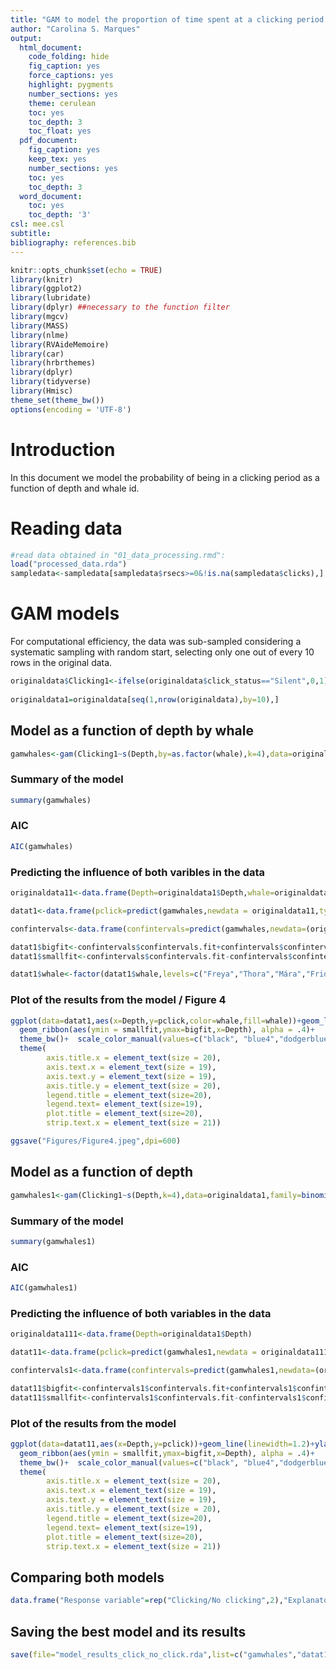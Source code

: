 ---
title: "GAM to model the proportion of time spent at a clicking period through depth and by whale"
author: "Carolina S. Marques"
output:
  html_document:
    code_folding: hide
    fig_caption: yes
    force_captions: yes
    highlight: pygments
    number_sections: yes
    theme: cerulean
    toc: yes
    toc_depth: 3
    toc_float: yes
  pdf_document:
    fig_caption: yes
    keep_tex: yes
    number_sections: yes
    toc: yes
    toc_depth: 3
  word_document:
    toc: yes
    toc_depth: '3'
csl: mee.csl
subtitle: 
bibliography: references.bib
---

```{r setup,include=FALSE}
knitr::opts_chunk$set(echo = TRUE) 
library(knitr)
library(ggplot2)
library(lubridate)
library(dplyr) ##necessary to the function filter 
library(mgcv)
library(MASS)
library(nlme)
library(RVAideMemoire)
library(car)
library(hrbrthemes) 
library(dplyr)
library(tidyverse)
library(Hmisc)
theme_set(theme_bw())
options(encoding = 'UTF-8')
```

# Introduction 

In this document we model the probability of being in a clicking period as a function of depth and whale id.


# Reading data 


```{r}
#read data obtained in "01_data_processing.rmd":
load("processed_data.rda")
sampledata<-sampledata[sampledata$rsecs>=0&!is.na(sampledata$clicks),]

```


#  GAM models 

For computational efficiency, the data was sub-sampled considering a systematic sampling with random start, selecting only one out of every 10 rows in the original data. 

```{r}
originaldata$Clicking1<-ifelse(originaldata$click_status=="Silent",0,1)
                         
originaldata1=originaldata[seq(1,nrow(originaldata),by=10),]

```


## Model as a function of depth by whale


```{r}
gamwhales<-gam(Clicking1~s(Depth,by=as.factor(whale),k=4),data=originaldata1,family=binomial(link="logit"))
```

### Summary of the model 

```{r}  
summary(gamwhales) 
```

### AIC

```{r}
AIC(gamwhales)
```

### Predicting the influence of both varibles in the data


```{r}

originaldata11<-data.frame(Depth=originaldata1$Depth,whale=originaldata1$whale)

datat1<-data.frame(pclick=predict(gamwhales,newdata = originaldata11,type="response"),Depth=originaldata11$Depth,whale=originaldata11$whale)#get the prediction

confintervals<-data.frame(confintervals=predict(gamwhales,newdata=(originaldata11),type="response",se.fit=T))#get the confidence intervals

datat1$bigfit<-confintervals$confintervals.fit+confintervals$confintervals.se.fit
datat1$smallfit<-confintervals$confintervals.fit-confintervals$confintervals.se.fit

datat1$whale<-factor(datat1$whale,levels=c("Freya","Thora","Mára","Frida","Eistla","Balder","Jonas","Mutti"))

```

### Plot of the results from the model / Figure 4

```{r}
ggplot(data=datat1,aes(x=Depth,y=pclick,color=whale,fill=whale))+geom_line(linewidth=1.2)+ylab("Predicted probabilty of being in \na clicking period")+xlab("Depth(m)")+
  geom_ribbon(aes(ymin = smallfit,ymax=bigfit,x=Depth), alpha = .4)+
  theme_bw()+  scale_color_manual(values=c("black", "blue4","dodgerblue1","turquoise4","green4","darkorchid4","coral4","darkorange"))+  scale_fill_manual(values=c("black", "blue4","dodgerblue1","turquoise4","green4","darkorchid4","coral4","darkorange"))+labs(fill="",color="")+
  theme(
        axis.title.x = element_text(size = 20), 
        axis.text.x = element_text(size = 19),
        axis.text.y = element_text(size = 19),
        axis.title.y = element_text(size = 20),
        legend.title = element_text(size=20),
        legend.text= element_text(size=19),
        plot.title = element_text(size=20),
        strip.text.x = element_text(size = 21))

ggsave("Figures/Figure4.jpeg",dpi=600)
```

## Model as a function of depth


```{r}
gamwhales1<-gam(Clicking1~s(Depth,k=4),data=originaldata1,family=binomial(link="logit"))
```

### Summary of the model  

```{r}
summary(gamwhales1) 
```


### AIC

```{r}
AIC(gamwhales1)
```



### Predicting the influence of both variables in the data


```{r}

originaldata111<-data.frame(Depth=originaldata1$Depth)

datat11<-data.frame(pclick=predict(gamwhales1,newdata = originaldata111,type="response"),Depth=originaldata111$Depth)#get the prediction

confintervals1<-data.frame(confintervals=predict(gamwhales1,newdata=(originaldata111),type="response",se.fit=T))#get the confidence intervals

datat11$bigfit<-confintervals1$confintervals.fit+confintervals1$confintervals.se.fit
datat11$smallfit<-confintervals1$confintervals.fit-confintervals1$confintervals.se.fit

```

### Plot of the results from the model 

```{r}
ggplot(data=datat11,aes(x=Depth,y=pclick))+geom_line(linewidth=1.2)+ylab("Predicted probabilty of being in \na clicking period")+xlab("Depth(m)")+
  geom_ribbon(aes(ymin = smallfit,ymax=bigfit,x=Depth), alpha = .4)+
  theme_bw()+  scale_color_manual(values=c("black", "blue4","dodgerblue1","turquoise4","green4","darkorchid4","coral4","darkorange"))+  scale_fill_manual(values=c("black", "blue4","dodgerblue1","turquoise4","green4","darkorchid4","coral4","darkorange"))+labs(fill="",color="")+
  theme(
        axis.title.x = element_text(size = 20), 
        axis.text.x = element_text(size = 19),
        axis.text.y = element_text(size = 19),
        axis.title.y = element_text(size = 20),
        legend.title = element_text(size=20),
        legend.text= element_text(size=19),
        plot.title = element_text(size=20),
        strip.text.x = element_text(size = 21))
```


## Comparing both models

```{r}
data.frame("Response variable"=rep("Clicking/No clicking",2),"Explanatory variables"=c("depth by narwhal ID","depth"),"AIC"=c(round(AIC(gamwhales),3),round(AIC(gamwhales1),3)))
```

## Saving the best model and its results

```{r}
save(file="model_results_click_no_click.rda",list=c("gamwhales","datat1"))

```






